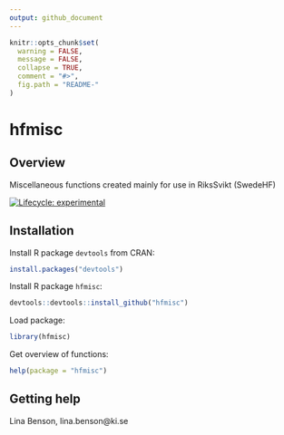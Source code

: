 ```yaml
---
output: github_document
---
```


<!-- README.md is generated from README.Rmd. Please edit that file -->


```r
knitr::opts_chunk$set(
  warning = FALSE,
  message = FALSE,
  collapse = TRUE,
  comment = "#>",
  fig.path = "README-"
)
```

# hfmisc

## Overview 


Miscellaneous functions created mainly for use in RiksSvikt (SwedeHF)

<!-- badges: start -->

[![Lifecycle: experimental](https://img.shields.io/badge/lifecycle-experimental-orange.svg)](https://www.tidyverse.org/lifecycle/#experimental)

<!-- badges: end -->


## Installation 


Install R package `devtools` from CRAN:

```r
install.packages("devtools")
```

Install R package `hfmisc`: 

```r
devtools::devtools::install_github("hfmisc")
```

Load package: 

```r
library(hfmisc)
```

Get overview of functions:

```r
help(package = "hfmisc")
```


## Getting help


Lina Benson, lina.benson@ki.se
